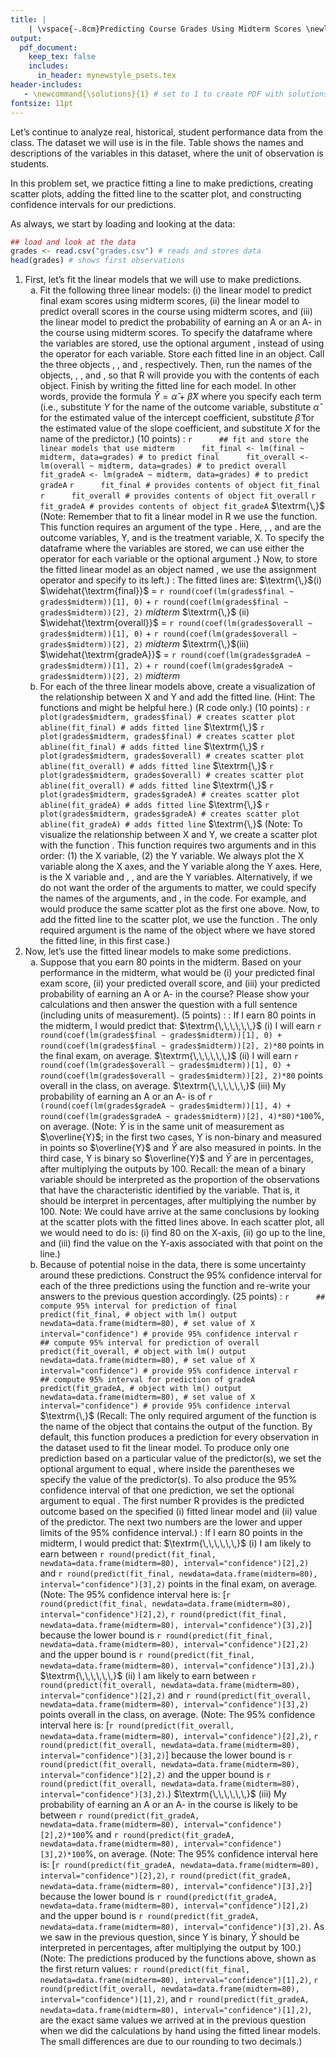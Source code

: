 ```yaml
---
title: |
    | \vspace{-.8cm}Predicting Course Grades Using Midterm Scores \newline Part IV: Quantifying Uncertainty \if1\solutions (with Solutions) \fi
output:
  pdf_document:
    keep_tex: false
    includes:
      in_header: mynewstyle_psets.tex
header-includes: 
   - \newcommand{\solutions}{1} # set to 1 to create PDF with solutions; leave blank to create PDF without solutions
fontsize: 11pt
---
```

\vspace{-.5cm} Let's continue to analyze real, historical, student performance data from the class. The dataset we will use is in the \textit{grades.csv} file. Table \ref{grades} shows the names and descriptions of the variables in this dataset, where the unit of observation is students.

\begin{table}[h!!!]
\begin{center}
\begin{tabular}{ll}											
\midrule
variable & description\\
\midrule \addlinespace[1.5pt]
\textit{midterm} & students' scores in the midterm (from 0 to 100 points) \\\addlinespace[1.5pt]
\textit{final} & students' scores in the final exam (from 0 to 100 points) \\\addlinespace[1.5pt]
\textit{overall} & students' scores in the class overall (from 0 to 100 points) \\\addlinespace[1.5pt] 
\textit{gradeA} & identifies students who earned an A or an A minus in the class \\
\midrule
\end{tabular}
\caption{Variables in "grades.csv"}\label{grades}
\end{center}
\end{table}

\vspace{.3cm}
In this problem set, we practice fitting a line to make predictions, creating scatter plots, adding the fitted line to the scatter plot, and constructing confidence intervals for our predictions.

As always, we start by loading and looking at the data:

```r
## load and look at the data
grades <- read.csv("grades.csv") # reads and stores data
head(grades) # shows first observations
```
\vspace{.2cm}

1. First, let's fit the linear models that we will use to make predictions.\newline
    a. Fit the following three linear models: (i) the linear model to predict final exam scores using midterm scores, (ii) the linear model to predict overall scores in the course using midterm scores, and (iii) the linear model to predict the probability of earning an A or an A- in the course using midterm scores. To specify the dataframe where the variables are stored, use the optional argument \fu{data}, instead of using the \fu{\$} operator for each variable.  Store each fitted line in an object. Call the three objects \textit{fit\_final}, \textit{fit\_overall}, and \textit{fit\_gradeA}, respectively. Then, run the names of the objects, \textit{fit\_final}, \textit{fit\_overall}, and \textit{fit\_gradeA}, so that R will provide you with the contents of each object. Finish by writing the fitted line for each model. In other words, provide the formula $\widehat{Y} = \widehat{\alpha} + \widehat{\beta} X$ where you specify each term (i.e., substitute $Y$ for the name of the outcome variable, substitute $\widehat{\alpha}$ for the estimated value of the intercept coefficient, substitute $\widehat{\beta}$ for the estimated value of the slope coefficient, and substitute $X$ for the name of the predictor.) (10 points)
    \if1\solutions
\newline\newline\underline{R code}:
        ```r
        ## fit and store the linear models that use midterm
        fit_final <- lm(final ~ midterm, data=grades) # to predict final
        fit_overall <- lm(overall ~ midterm, data=grades) # to predict overall
        fit_gradeA <- lm(gradeA ~ midterm, data=grades) # to predict gradeA
        ```
        ```r
        fit_final # provides contents of object fit_final
        ```
        ```r
        fit_overall # provides contents of object fit_overall
        ```
        ```r
        fit_gradeA # provides contents of object fit_gradeA
        ```
$\textrm{\,}$\newline
(Note: Remember that to fit a linear model in R we use the \fu{lm()} function. This function requires an argument of the type \fu{Y $\sim$ X}. Here, \textit{final}, \textit{overall}, and \textit{gradeA} are the outcome variables, Y, and \textit{midterm} is the treatment variable, X. To specify the dataframe where the variables are stored, we can use either the \fu{\$} operator for each variable or the optional argument \fu{data}.} Now, to store the fitted linear model as an object named \textit{fit\_final}, we use the assignment operator \fu{<-} and specify \textit{fit\_final} to its left.)
\newline\newline\underline{Answers}: The fitted lines are: $\textrm{\,}$\hspace{.2cm}(i)  $\widehat{\textrm{final}}$ = `r round(coef(lm(grades$final ~ grades$midterm))[1], 0)` + `r round(coef(lm(grades$final ~ grades$midterm))[2], 2)` *midterm*
\newline\newline $\textrm{\,}$\hspace{5cm} (ii) $\widehat{\textrm{overall}}$ = `r round(coef(lm(grades$overall ~ grades$midterm))[1], 0)` + `r round(coef(lm(grades$overall ~ grades$midterm))[2], 2)` *midterm*
\newline\newline $\textrm{\,}$\hspace{5cm}(iii) $\widehat{\textrm{gradeA}}$ = `r round(coef(lm(grades$gradeA ~ grades$midterm))[1], 2)` + `r round(coef(lm(grades$gradeA ~ grades$midterm))[2], 2)` *midterm*
\newpage\fi
    b. For each of the three linear models above, create a visualization of the relationship between X and Y and add the fitted line. (Hint: The functions \fu{plot()} and \fu{abline()} might be helpful here.) (R code only.) (10 points)
\if1\solutions
\newline\newline\underline{R code}:
        ```r
        plot(grades$midterm, grades$final) # creates scatter plot
        abline(fit_final) # adds fitted line
        ```
        $\textrm{\,}$\newline
        ```r
        plot(grades$midterm, grades$final) # creates scatter plot
        abline(fit_final) # adds fitted line
        ```
        $\textrm{\,}$\newline
        ```r
        plot(grades$midterm, grades$overall) # creates scatter plot
        abline(fit_overall) # adds fitted line
        ```
        $\textrm{\,}$\newline
        ```r
        plot(grades$midterm, grades$overall) # creates scatter plot
        abline(fit_overall) # adds fitted line
        ```
        $\textrm{\,}$\newline
        ```r
        plot(grades$midterm, grades$gradeA) # creates scatter plot
        abline(fit_gradeA) # adds fitted line
        ```
        $\textrm{\,}$\newline
        ```r
        plot(grades$midterm, grades$gradeA) # creates scatter plot
        abline(fit_gradeA) # adds fitted line
        ```
$\textrm{\,}$\newline
(Note: To visualize the relationship between X and Y, we create a scatter plot with the function \fu{plot()}. This function requires two arguments and in this order: (1) the X variable, (2) the Y variable. We always plot the X variable along the X axes, and the Y variable along the Y axes. Here, \textit{midterm} is the X variable and  \textit{final}, \textit{overall}, and \textit{gradeA} are the Y variables. Alternatively, if we do not want the order of the arguments to matter, we could specify the names of the arguments, \fu{x} and \fu{y}, in the code. For example, \fu{plot(x=grades\$midterm, y=grades\$final)} and \fu{plot(y=grades\$final, x=grades\$midterm)} would produce the same scatter plot as the first one above. Now, to add the fitted line to the scatter plot, we use the function \fu{abline()}. The only required argument is the name of the object where we have stored the fitted line, \fu{fit\_final} in this first case.)
\fi \newline
2. Now, let's use the fitted linear models to make some predictions. \newline
    a. Suppose that you earn 80 points in the midterm. Based on your performance in the midterm, what would be (i) your predicted final exam score, (ii) your predicted overall score, and (iii) your predicted probability of earning an A or A- in the course? Please show your calculations and then answer the question with a full sentence (including units of measurement). (5 points)
\if1\solutions
\newline\newline\underline{Calculations}: 
\begin{align*}
\textrm{(i)\,\,\,\,} \widehat{\textrm{final}} &= \widehat{\alpha} + \widehat{\beta} \, \textrm{midterm}\\
&= `r round(coef(lm(grades$final ~ grades$midterm))[1], 0)` + `r round(coef(lm(grades$final ~ grades$midterm))[2], 2)` \, \textrm{midterm}\\
&= `r round(coef(lm(grades$final ~ grades$midterm))[1], 0)` + `r round(coef(lm(grades$final ~ grades$midterm))[2], 2)` \times 80 \color{gray} \,\,\,\textrm{(if midterm=80)}\\
&= `r round(coef(lm(grades$final ~ grades$midterm))[1], 0)` + `r round(coef(lm(grades$final ~ grades$midterm))[2], 2)*80`= `r round(coef(lm(grades$final ~ grades$midterm))[1], 0) + round(coef(lm(grades$final ~ grades$midterm))[2], 2)*80`
\end{align*}
\begin{align*}
\textrm{(ii)\,\,\,\,} \widehat{\textrm{overall}} &= \widehat{\alpha} + \widehat{\beta} \, \textrm{midterm}\\
&= `r round(coef(lm(grades$overall ~ grades$midterm))[1], 0)` + `r round(coef(lm(grades$overall ~ grades$midterm))[2], 2)` \, \textrm{midterm}\\
&= `r round(coef(lm(grades$overall ~ grades$midterm))[1], 0)` + `r round(coef(lm(grades$overall ~ grades$midterm))[2], 2)` \times 80 \color{gray} \,\,\,\textrm{(if midterm=80)}\\
&= `r round(coef(lm(grades$overall ~ grades$midterm))[1], 0)` + `r round(coef(lm(grades$overall ~ grades$midterm))[2], 2)*80`= `r round(coef(lm(grades$overall ~ grades$midterm))[1], 0) + round(coef(lm(grades$overall ~ grades$midterm))[2], 2)*80`
\end{align*}
\begin{align*}
\textrm{(iii)\,\,\,\,}\widehat{\textrm{gradeA}} &= \widehat{\alpha} + \widehat{\beta} \, \textrm{midterm}\\
&= `r round(coef(lm(grades$gradeA ~ grades$midterm))[1], 4)` + `r round(coef(lm(grades$gradeA ~ grades$midterm))[2], 4)` \, \textrm{midterm}\\
&= `r round(coef(lm(grades$gradeA ~ grades$midterm))[1], 4)` + `r round(coef(lm(grades$gradeA ~ grades$midterm))[2], 4)` \times 80 \color{gray} \,\,\,\textrm{(if midterm=80)}\\
&= `r round(coef(lm(grades$gradeA ~ grades$midterm))[1], 4)` + `r round(coef(lm(grades$gradeA ~ grades$midterm))[2], 4)*80`= `r round(coef(lm(grades$gradeA ~ grades$midterm))[1], 4) + round(coef(lm(grades$gradeA ~ grades$midterm))[2], 4)*80`\\
\end{align*}
\vspace{-.1cm}
\underline{Answer}: If I earn 80 points in the midterm, I would predict that:
\newline\newline $\textrm{\,\,\,\,\,\,}$ (i) I will earn `r round(coef(lm(grades$final ~ grades$midterm))[1], 0) + round(coef(lm(grades$final ~ grades$midterm))[2], 2)*80` points in the final exam, on average. 
\newline\newline $\textrm{\,\,\,\,\,\,}$ (ii) I will earn `r round(coef(lm(grades$overall ~ grades$midterm))[1], 0) + round(coef(lm(grades$overall ~ grades$midterm))[2], 2)*80` points overall in the class, on average.
\newline\newline$\textrm{\,\,\,\,\,\,}$ (iii) My probability of earning an A or an A-  is of `r (round(coef(lm(grades$gradeA ~ grades$midterm))[1], 4) + round(coef(lm(grades$gradeA ~ grades$midterm))[2], 4)*80)*100`\%, on average.
\newline\newline (Note: $\widehat{Y}$ is in the same unit of measurement as $\overline{Y}$; in the first two cases, Y is non-binary and measured in points so $\overline{Y}$ and $\widehat{Y}$ are also measured in points. In the third case, Y is binary so $\overline{Y}$ and $\widehat{Y}$ are in percentages, after multiplying the outputs by 100. Recall: the mean of a binary variable should be interpreted as the proportion of the observations that have the characteristic identified by the variable. That is, it should be interpret in percentages, after multiplying the number by 100. Note: We could have arrive at the same conclusions by looking at the scatter plots with the fitted lines above. In each scatter plot, all we would need to do is: (i) find 80 on the X-axis, (ii) go up to the line, and (iii) find the value on the Y-axis associated with that point on the line.)
\fi \newline
    b. Because of potential noise in the data, there is some uncertainty around these predictions. Construct the 95\% confidence interval for each of the three predictions using the function \fu{predict()} and re-write your answers to the previous question accordingly. (25 points)
     \if1\solutions
\newline\newline\underline{R code}:
        ```r
        ## compute 95% interval for prediction of final
        predict(fit_final, # object with lm() output
           newdata=data.frame(midterm=80), # set value of X
           interval="confidence") # provide 95% confidence interval
        ```
        ```r
        ## compute 95% interval for prediction of overall
        predict(fit_overall, # object with lm() output
           newdata=data.frame(midterm=80), # set value of X
           interval="confidence") # provide 95% confidence interval
        ```
        ```r
        ## compute 95% interval for prediction of gradeA
        predict(fit_gradeA, # object with lm() output
           newdata=data.frame(midterm=80), # set value of X
           interval="confidence") # provide 95% confidence interval
        ```
$\textrm{\,}$\newline
(Recall: The only required argument of the function \fu{predict()} is the name of the object that contains the output of the \fu{lm()} function. By default, this function produces a prediction for every observation in the dataset used to fit the linear model. To produce only one prediction based on a particular value of the predictor(s), we set the optional argument \fu{newdata} to equal \fu{data.frame()}, where inside the parentheses we specify the value of the predictor(s). To also produce the 95\% confidence interval of that one prediction, we set the optional argument \fu{interval} to equal \fu{"confidence"}. The first number R provides is the predicted outcome based on the specified (i) fitted linear model and (ii) value of the predictor. The next two numbers are the lower and upper limits of the 95\% confidence interval.)
\newline\newline\underline{Answers}: If I earn 80 points in the midterm, I would predict that:
\newline\newline $\textrm{\,\,\,\,\,\,}$ (i) I am likely to earn between `r round(predict(fit_final, newdata=data.frame(midterm=80), interval="confidence")[2],2)` and  `r round(predict(fit_final, newdata=data.frame(midterm=80), interval="confidence")[3],2)` points in the final exam, on average. (Note: The 95\% confidence interval here is: [`r round(predict(fit_final, newdata=data.frame(midterm=80), interval="confidence")[2],2)`, `r round(predict(fit_final, newdata=data.frame(midterm=80), interval="confidence")[3],2)`] because the lower bound is `r round(predict(fit_final, newdata=data.frame(midterm=80), interval="confidence")[2],2)` and the upper bound is `r round(predict(fit_final, newdata=data.frame(midterm=80), interval="confidence")[3],2)`.)
\newline\newline $\textrm{\,\,\,\,\,\,}$ (ii) I am likely to earn between `r round(predict(fit_overall, newdata=data.frame(midterm=80), interval="confidence")[2],2)` and `r round(predict(fit_overall, newdata=data.frame(midterm=80), interval="confidence")[3],2)` points overall in the class, on average. (Note: The 95\% confidence interval here is: [`r round(predict(fit_overall, newdata=data.frame(midterm=80), interval="confidence")[2],2)`, `r round(predict(fit_overall, newdata=data.frame(midterm=80), interval="confidence")[3],2)`] because the lower bound is `r round(predict(fit_overall, newdata=data.frame(midterm=80), interval="confidence")[2],2)` and the upper bound is `r round(predict(fit_overall, newdata=data.frame(midterm=80), interval="confidence")[3],2)`.)
\newline\newline $\textrm{\,\,\,\,\,\,}$ (iii) My probability of earning an A or an A- in the course is likely to be between `r round(predict(fit_gradeA, newdata=data.frame(midterm=80), interval="confidence")[2],2)*100`\% and `r round(predict(fit_gradeA, newdata=data.frame(midterm=80), interval="confidence")[3],2)*100`\%, on average. (Note: The 95\% confidence interval here is: [`r round(predict(fit_gradeA, newdata=data.frame(midterm=80), interval="confidence")[2],2)`, `r round(predict(fit_gradeA, newdata=data.frame(midterm=80), interval="confidence")[3],2)`] because the lower bound is `r round(predict(fit_gradeA, newdata=data.frame(midterm=80), interval="confidence")[2],2)` and the upper bound is `r round(predict(fit_gradeA, newdata=data.frame(midterm=80), interval="confidence")[3],2)`. As we saw in the previous question, since Y is binary, $\widehat{Y}$ should be interpreted in percentages, after multiplying the output by 100.)
\newline\newline(Note: The predictions produced by the functions \fu{predict()} above, shown as the first return values:  `r round(predict(fit_final, newdata=data.frame(midterm=80), interval="confidence")[1],2)`,  `r round(predict(fit_overall, newdata=data.frame(midterm=80), interval="confidence")[1],2)`,  and `r round(predict(fit_gradeA, newdata=data.frame(midterm=80), interval="confidence")[1],2)`, are the exact same values we arrived at in the previous question when we did the calculations by hand using the fitted linear models. The small differences are due to our rounding to two decimals.)
\fi